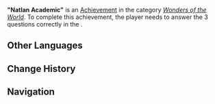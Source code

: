 {{Achievement Infobox
|id           = 84576
|order id     = 4100
|category     = Wonders of the World
|description  = Answer all the questions correctly during a round of Keita's questioning
|requirements = Answer the 3 questions Correctly in ''[[Hmm? Natlan?]]''.
|primogems    = 5
|topic        = 
|type         = Commission
|hidden       = 1
|set          = 
|tier         = 
|tiers_total  = 
}}
'''"Natlan Academic"''' is an [[Achievement]] in the category ''[[Wonders of the World]]''. To complete this achievement, the player needs to answer the 3 questions correctly in the {{Quest|Hmm? Natlan?}}.
<!--
==Gameplay Notes==
*

==Gallery==
{{Preview
|size=300px
|file=
|caption=
}}

==Video Guides==
{{EVT
|video1   = 
|caption1 = 
}}
-->
==Other Languages==
{{Other Languages
|en       = Natlan Academic
|zhs      = 纳塔博学者
|zhs_rm   = 
|zht      = 納塔博學者
|zht_rm   = 
|zh_tl    = 
|ja       = ナタの博学者
|ja_rm    = Nata no Hakugakusha
|ja_tl    = Natlan {{w|Polymath}}
|ko       = 나타 박사
|ko_tl    = 
|es       = {{MC|m=Erudito|f=Erudita}} de Natlan
|es_tl    = Natlan {{MC|Scholar|mf=1}}
|fr       = Académique de Natlan
|fr_tl    = Natlan Academic
|ru       = Натланский учёный
|ru_tl    = Natlan Scholar
|th       = นักวิชาการ Natlan
|th_rm    = 
|th_tl    = 
|vi       = Nhà Bác Học Natlan
|vi_tl    = 
|de       = Gelehrter aus Natlan
|de_tl    = Scholar From Natlan
|id       = Pelajar Natlan
|id_tl    = Natlan Student
|pt       = Acadêmico de Natlan
|pt_tl    = 
|tr       = Natlan'ın Hocası
|tr_tl    = 
|it       = Studioso di Natlan
|it_tl    = 
}}

==Change History==
{{Change History|5.0}}
<!--
==References==
{{Reflist}}
-->
==Navigation==
{{Achievement Navbox}}